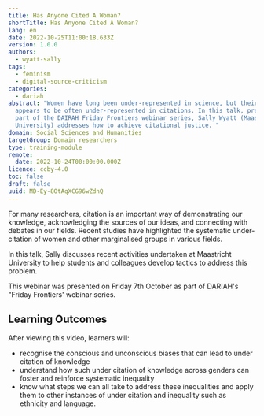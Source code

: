 ```yaml
---
title: Has Anyone Cited A Woman?
shortTitle: Has Anyone Cited A Woman?
lang: en
date: 2022-10-25T11:00:18.633Z
version: 1.0.0
authors:
  - wyatt-sally
tags:
  - feminism
  - digital-source-criticism
categories:
  - dariah
abstract: "Women have long been under-represented in science, but their output
  appears to be often under-represented in citations. In this talk, presented as
  part of the DAIRAH Friday Frontiers webinar series, Sally Wyatt (Maastricht
  University) addresses how to achieve citational justice. "
domain: Social Sciences and Humanities
targetGroup: Domain researchers
type: training-module
remote:
  date: 2022-10-24T00:00:00.000Z
licence: ccby-4.0
toc: false
draft: false
uuid: MD-Ey-8OtAqXCG96wZdnQ
---
```

For many researchers, citation is an important way of demonstrating our knowledge, acknowledging the sources of our ideas, and connecting with debates in our fields. Recent studies have highlighted the systematic under-citation of women and other marginalised groups in various fields. 

In this talk, Sally discusses recent activities undertaken at Maastricht University to help students and colleagues develop tactics to address this problem. 

This webinar was presented on Friday 7th October as part of DARIAH's "Friday Frontiers' webinar series.

## L﻿earning Outcomes

A﻿fter viewing this video, learners will:

- recognise the conscious and unconscious biases that can lead to under citation of knowledge
- u﻿nderstand how such under citation of knowledge across genders can foster and reinforce systematic inequality
- k﻿now what steps we can all take to address these inequalities and apply them to other instances of under citation and inequality such as ethnicity and language.

<VideoCard provider="youtube" id="hXkFMeYyRGk" title="Has Anyone Cited A Woman?" subtitle="Click here to view" image="images/sally-wyatt-thumbnail.png" />